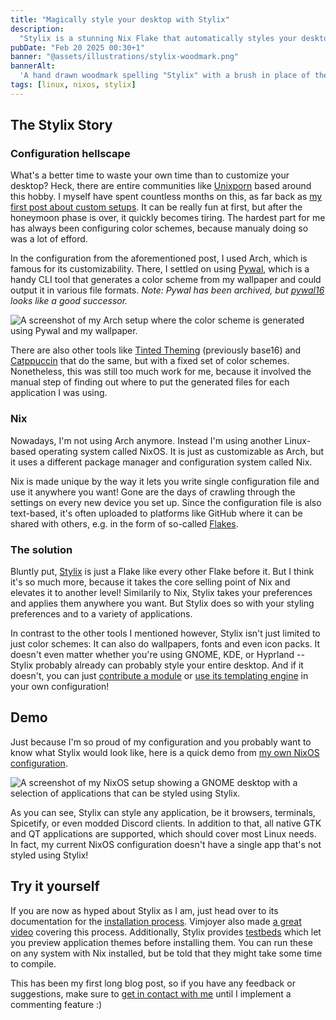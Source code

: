 ```yaml
---
title: "Magically style your desktop with Stylix"
description:
  "Stylix is a stunning Nix Flake that automatically styles your desktop."
pubDate: "Feb 20 2025 00:30+1"
banner: "@assets/illustrations/stylix-woodmark.png"
bannerAlt:
  'A hand drawn woodmark spelling "Stylix" with a brush in place of the "l".'
tags: [linux, nixos, stylix]
---
```


## The Stylix Story

### Configuration hellscape

What's a better time to waste your own time than to customize your desktop?
Heck, there are entire communities like
[Unixporn](https://lemmy.world/c/unixporn) based around this hobby. I myself
have spent countless months on this, as far back as
[my first post about custom setups](/blog/my-first-custom-linux-setup). It can
be really fun at first, but after the honeymoon phase is over, it quickly
becomes tiring. The hardest part for me has always been configuring color
schemes, because manualy doing so was a lot of efford.

In the configuration from the aforementioned post, I used Arch, which is famous
for its customizability. There, I settled on using
[Pywal](https://github.com/dylanaraps/pywal), which is a handy CLI tool that
generates a color scheme from my wallpaper and could output it in various file
formats. _Note: Pywal has been archived, but
[pywal16](https://github.com/eylles/pywal16) looks like a good successor._

![A screenshot of my Arch setup where the color scheme is generated using Pywal and my wallpaper.](@assets/illustrations/arch-setup.png)

There are also other tools like
[Tinted Theming](https://github.com/tinted-theming/home) (previously base16) and
[Catppuccin](https://catppuccin.com) that do the same, but with a fixed set of
color schemes. Nonetheless, this was still too much work for me, because it
involved the manual step of finding out where to put the generated files for
each application I was using.

### Nix

Nowadays, I'm not using Arch anymore. Instead I'm using another Linux-based
operating system called NixOS. It is just as customizable as Arch, but it uses a
different package manager and configuration system called Nix.

Nix is made unique by the way it lets you write single configuration file and
use it anywhere you want! Gone are the days of crawling through the settings on
every new device you set up. Since the configuration file is also text-based,
it's often uploaded to platforms like GitHub where it can be shared with others,
e.g. in the form of so-called
[Flakes](https://nixos-and-flakes.thiscute.world/nixos-with-flakes/introduction-to-flakes).

### The solution

Bluntly put, [Stylix](https://stylix.danth.me) is just a Flake like every other
Flake before it. But I think it's so much more, because it takes the core
selling point of Nix and elevates it to another level! Similarily to Nix, Stylix
takes your preferences and applies them anywhere you want. But Stylix does so
with your styling preferences and to a variety of applications.

In contrast to the other tools I mentioned however, Stylix isn't just limited to
just color schemes: It can also do wallpapers, fonts and even icon packs. It
doesn't even matter whether you're using GNOME, KDE, or Hyprland -- Stylix
probably already can probably style your entire desktop. And if it doesn't, you
can just
[contribute a module](https://stylix.danth.me/modules.html#module-template) or
[use its templating engine](https://stylix.danth.me/modules.html#how-to-apply-colors)
in your own configuration!

## Demo

Just because I'm so proud of my configuration and you probably want to know what
Stylix would look like, here is a quick demo from
[my own NixOS configuration](https://nixdots.bricked.dev).

![A screenshot of my NixOS setup showing a GNOME desktop with a selection of applications that can be styled using Stylix.](@assets/illustrations/nixos-stylix.png)

As you can see, Stylix can style any application, be it browsers, terminals,
Spicetify, or even modded Discord clients. In addition to that, all native GTK
and QT applications are supported, which should cover most Linux needs. In fact,
my current NixOS configuration doesn't have a single app that's not styled using
Stylix!

## Try it yourself

If you are now as hyped about Stylix as I am, just head over to its
documentation for the
[installation process](https://stylix.danth.me/installation.html). Vimjoyer also
made [a great video](https://youtu.be/ljHkWgBaQWU) covering this process.
Additionally, Stylix provides [testbeds](https://stylix.danth.me/testbeds.html)
which let you preview application themes before installing them. You can run
these on any system with Nix installed, but be told that they might take some
time to compile.

This has been my first long blog post, so if you have any feedback or
suggestions, make sure to [get in contact with me](/socials) until I implement a
commenting feature :)
